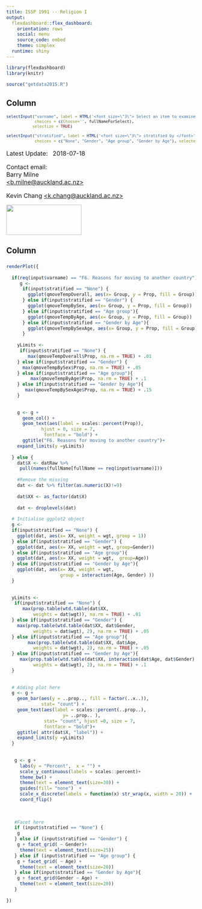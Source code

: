 ```yaml
---
title: ISSP 1991 -- Religion I
output: 
  flexdashboard::flex_dashboard:
    orientation: rows
    social: menu
    source_code: embed
    theme: simplex
  runtime: shiny
---
```




```r
library(flexdashboard)
library(knitr)

source("getdata2015.R")

```

Column {.sidebar}
-----------------------------------------------------------------------

<font size="2">
```r

selectInput("varname", label = HTML('<font size=\"3\"> Select an item to examine </font>'),
            choices = c(Choose='', fullNameForSelect),
           selectize = TRUE)

selectInput("stratified", label = HTML('<font size=\"3\"> stratified by </font>'),
            choices = c("None", "Gender", "Age group", "Gender by Age"), selected = "None")
```
</font>


<font size="3">

Latest Update: \ 
2018-07-18

Contact email: \
Barry Milne \
[<b.milne@auckland.ac.nz>](mailto:b.milne@auckland.ac.nz)

Kevin Chang 
[<k.chang@auckland.ac.nz>](mailto:k.chang@auckland.ac.nz)
</font>



<a href="http://www.arts.auckland.ac.nz/en/about/our-research/research-centres-and-archives/compass.html" target="_blank"> <img src="compass.png" width="200" height="80" /></a>


Column
-----------------------------------------------------------------------

###  

```r
renderPlot({
  
  if(req(input$varname) == "F6. Reasons for moving to another country") {
     g <-  
      if(input$stratified == "None") { 
        ggplot(qmoveTempOverall, aes(x= Group, y = Prop, fill = Group))
      } else if(input$stratified == "Gender") {  
        ggplot(qmoveTempBySex, aes(x= Group, y = Prop, fill = Group))
      } else if(input$stratified == "Age group"){  
        ggplot(qmoveTempByAge, aes(x= Group, y = Prop, fill = Group))
      } else if(input$stratified == "Gender by Age"){
        ggplot(qmoveTempBySexAge, aes(x= Group, y = Prop, fill = Group))
      }
    
    yLimits <- 
     if(input$stratified == "None") { 
        max(qmoveTempOverall$Prop, na.rm = TRUE) + .01
    } else if(input$stratified == "Gender") {  
      max(qmoveTempBySex$Prop, na.rm = TRUE) + .05
    } else if(input$stratified == "Age group"){  
         max(qmoveTempByAge$Prop, na.rm = TRUE) + .1
    } else if(input$stratified == "Gender by Age"){
       max(qmoveTempBySexAge$Prop, na.rm = TRUE) + .15
    }
       
     
    g <- g +  
      geom_col() +
      geom_text(aes(label = scales::percent(Prop)),
             hjust = 0, size = 7, 
              fontface = "bold") + 
      ggtitle("F6. Reasons for moving to another country")+
    expand_limits(y =yLimits)
    
  } else {
    dat$X <- datRaw %>%
     pull(names(fullName[fullName == req(input$varname)]))
    
    #Remove the missing 
    dat <- dat %>% filter(as.numeric(X)!=9)
    
    dat$XX <- as_factor(dat$X) 
    
    dat <- droplevels(dat)
 
  # Initialise ggplot2 object 
  g <-  
  if(input$stratified == "None") { 
    ggplot(dat, aes(x= XX, weight = wgt, group = 1)) 
  } else if(input$stratified == "Gender") {  
    ggplot(dat, aes(x= XX, weight = wgt, group=Gender))
  } else if(input$stratified == "Age group"){  
    ggplot(dat, aes(x= XX, weight = wgt,  group=Age)) 
  } else if(input$stratified == "Gender by Age"){
    ggplot(dat, aes(x= XX, weight = wgt, 
                    group = interaction(Age, Gender) ))
  }
  
  
  yLimits <- 
   if(input$stratified == "None") { 
      max(prop.table(wtd.table(dat$XX, 
          weights = dat$wgt)), na.rm = TRUE) + .01
  } else if(input$stratified == "Gender") {  
    max(prop.table(wtd.table(dat$XX, dat$Gender,
          weights = dat$wgt), 2), na.rm = TRUE) + .05
  } else if(input$stratified == "Age group"){  
        max(prop.table(wtd.table(dat$XX, dat$Age,
          weights = dat$wgt), 2), na.rm = TRUE) + .05
  } else if(input$stratified == "Gender by Age"){
     max(prop.table(wtd.table(dat$XX, interaction(dat$Age, dat$Gender),
          weights = dat$wgt), 2), na.rm = TRUE) + .1
  }
  
  
  # Adding plot here 
  g <- g +  
    geom_bar(aes(y = ..prop.., fill = factor(..x..)), 
             stat= "count") +
    geom_text(aes(label = scales::percent(..prop..),
                     y= ..prop.. ),
              stat= "count", hjust =0, size = 7, 
              fontface = "bold")+
    ggtitle( attr(dat$X, "label")) +
    expand_limits(y =yLimits)
  }
  
  
   g <- g +  
     labs(y = "Percent",  x = "") +
     scale_y_continuous(labels = scales::percent)+
     theme_bw() +
     theme(text = element_text(size=30)) +
     guides(fill= "none")  +
     scale_x_discrete(labels = function(x) str_wrap(x, width = 20)) + 
     coord_flip()
   
   
   
   #Facet here 
   if (input$stratified == "None") {
    g
   } else if (input$stratified == "Gender") {
    g + facet_grid( ~ Gender)+
     theme(text = element_text(size=25))
   } else if (input$stratified == "Age group") {
    g + facet_grid( ~ Age) +
     theme(text = element_text(size=20))
   } else if(input$stratified == "Gender by Age"){
    g + facet_grid(Gender ~ Age) +
     theme(text = element_text(size=20))
   }
  
})
```

